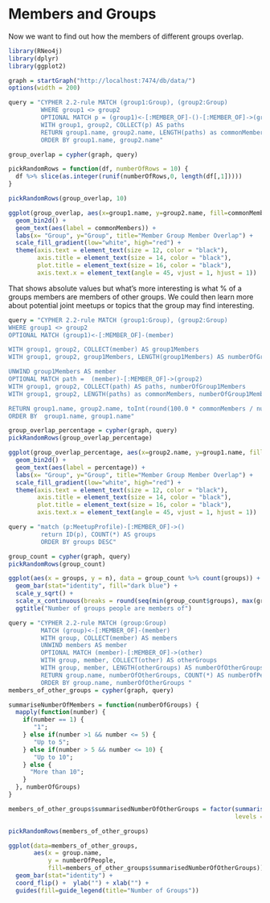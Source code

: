 Members and Groups
========================================================

Now we want to find out how the members of different groups overlap.


```r
library(RNeo4j)
library(dplyr)
library(ggplot2)
```

```r
graph = startGraph("http://localhost:7474/db/data/")
options(width = 200)
```

```r
query = "CYPHER 2.2-rule MATCH (group1:Group), (group2:Group)
         WHERE group1 <> group2
         OPTIONAL MATCH p = (group1)<-[:MEMBER_OF]-()-[:MEMBER_OF]->(group2)
         WITH group1, group2, COLLECT(p) AS paths
         RETURN group1.name, group2.name, LENGTH(paths) as commonMembers
         ORDER BY group1.name, group2.name"

group_overlap = cypher(graph, query)

pickRandomRows = function(df, numberOfRows = 10) {
  df %>% slice(as.integer(runif(numberOfRows,0, length(df[,1]))))
}

pickRandomRows(group_overlap, 10)
```

```r
ggplot(group_overlap, aes(x=group1.name, y=group2.name, fill=commonMembers)) + 
  geom_bin2d() +
  geom_text(aes(label = commonMembers)) +
  labs(x= "Group", y="Group", title="Member Group Member Overlap") +
  scale_fill_gradient(low="white", high="red") +
  theme(axis.text = element_text(size = 12, color = "black"),
        axis.title = element_text(size = 14, color = "black"),
        plot.title = element_text(size = 16, color = "black"),
        axis.text.x = element_text(angle = 45, vjust = 1, hjust = 1))
```

That shows absolute values but what's more interesting is what % of a groups members are members of other groups. We could then learn more about potential joint meetups or topics that the group may find interesting.


```r
query = "CYPHER 2.2-rule MATCH (group1:Group), (group2:Group)
WHERE group1 <> group2
OPTIONAL MATCH (group1)<-[:MEMBER_OF]-(member)

WITH group1, group2, COLLECT(member) AS group1Members
WITH group1, group2, group1Members, LENGTH(group1Members) AS numberOfGroup1Members

UNWIND group1Members AS member
OPTIONAL MATCH path =  (member)-[:MEMBER_OF]->(group2) 
WITH group1, group2, COLLECT(path) AS paths, numberOfGroup1Members
WITH group1, group2, LENGTH(paths) as commonMembers, numberOfGroup1Members

RETURN group1.name, group2.name, toInt(round(100.0 * commonMembers / numberOfGroup1Members)) AS percentage
ORDER BY  group1.name, group1.name"

group_overlap_percentage = cypher(graph, query)
pickRandomRows(group_overlap_percentage)
```

```r
ggplot(group_overlap_percentage, aes(x=group2.name, y=group1.name, fill=percentage)) + 
  geom_bin2d() +
  geom_text(aes(label = percentage)) +
  labs(x= "Group", y="Group", title="Member Group Member Overlap") +
  scale_fill_gradient(low="white", high="red") +
  theme(axis.text = element_text(size = 12, color = "black"),
        axis.title = element_text(size = 14, color = "black"),
        plot.title = element_text(size = 16, color = "black"),
        axis.text.x = element_text(angle = 45, vjust = 1, hjust = 1))
```

```r
query = "match (p:MeetupProfile)-[:MEMBER_OF]->()
         return ID(p), COUNT(*) AS groups
         ORDER BY groups DESC"

group_count = cypher(graph, query)
pickRandomRows(group_count)
```

```r
ggplot(aes(x = groups, y = n), data = group_count %>% count(groups)) + 
  geom_bar(stat="identity", fill="dark blue") + 
  scale_y_sqrt() +
  scale_x_continuous(breaks = round(seq(min(group_count$groups), max(group_count$groups), by = 1),1)) +
  ggtitle("Number of groups people are members of")
```


```r
query = "CYPHER 2.2-rule MATCH (group:Group)
         MATCH (group)<-[:MEMBER_OF]-(member)
         WITH group, COLLECT(member) AS members
         UNWIND members AS member
         OPTIONAL MATCH (member)-[:MEMBER_OF]->(other)
         WITH group, member, COLLECT(other) AS otherGroups
         WITH group, member, LENGTH(otherGroups) AS numberOfOtherGroups
         RETURN group.name, numberOfOtherGroups, COUNT(*) AS numberOfPeople
         ORDER BY group.name, numberOfOtherGroups "
members_of_other_groups = cypher(graph, query)

summariseNumberOfMembers = function(numberOfGroups) {
  mapply(function(number) {
    if(number == 1) {
       "1";
    } else if(number >1 && number <= 5) {
       "Up to 5";
    } else if(number > 5 && number <= 10) {
       "Up to 10";
    } else {
      "More than 10";
    }
  }, numberOfGroups) 
}

members_of_other_groups$summarisedNumberOfOtherGroups = factor(summariseNumberOfMembers(members_of_other_groups$numberOfOtherGroups), 
                                                               levels = c("1", "Up to 5", "Up to 10", "More than 10"))

pickRandomRows(members_of_other_groups)
```

```r
ggplot(data=members_of_other_groups, 
       aes(x = group.name, 
           y = numberOfPeople, 
           fill=members_of_other_groups$summarisedNumberOfOtherGroups)) + 
  geom_bar(stat="identity") +
  coord_flip() +  ylab("") + xlab("") +
  guides(fill=guide_legend(title="Number of Groups"))
```